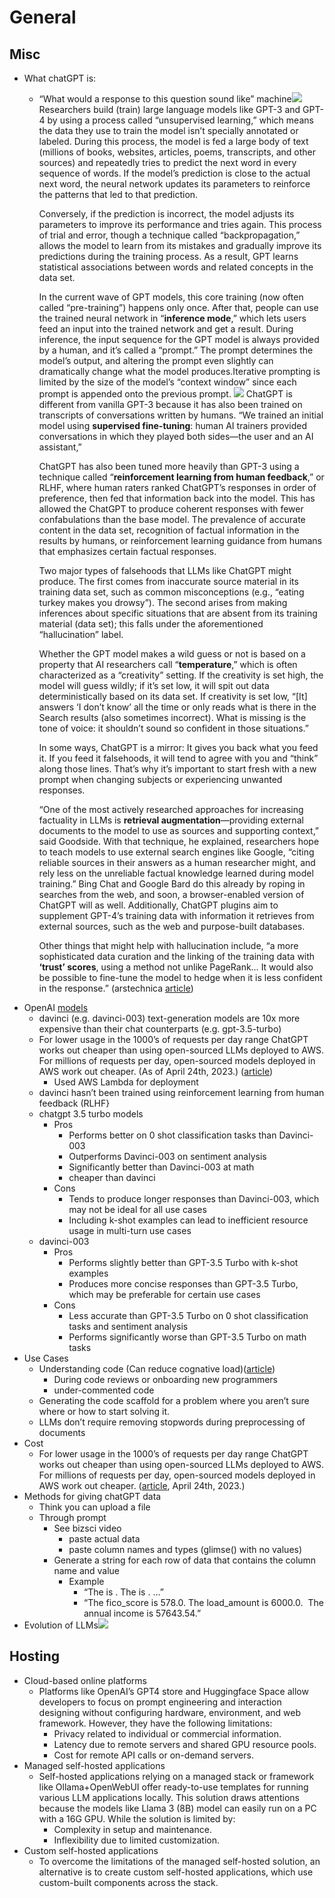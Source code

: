 # General {#sec-llm-gen .unnumbered}

## Misc

-   What chatGPT is:
    -   "What would a response to this question sound like" machine![](./_resources/NLP,_LLMs.resources/image.png) Researchers build (train) large language models like GPT-3 and GPT-4 by using a process called "unsupervised learning," which means the data they use to train the model isn't specially annotated or labeled. During this process, the model is fed a large body of text (millions of books, websites, articles, poems, transcripts, and other sources) and repeatedly tries to predict the next word in every sequence of words. If the model's prediction is close to the actual next word, the neural network updates its parameters to reinforce the patterns that led to that prediction.

        Conversely, if the prediction is incorrect, the model adjusts its parameters to improve its performance and tries again. This process of trial and error, though a technique called "backpropagation," allows the model to learn from its mistakes and gradually improve its predictions during the training process. As a result, GPT learns statistical associations between words and related concepts in the data set.

        In the current wave of GPT models, this core training (now often called "pre-training") happens only once. After that, people can use the trained neural network in "**inference mode**," which lets users feed an input into the trained network and get a result. During inference, the input sequence for the GPT model is always provided by a human, and it's called a "prompt." The prompt determines the model's output, and altering the prompt even slightly can dramatically change what the model produces.Iterative prompting is limited by the size of the model's "context window" since each prompt is appended onto the previous prompt. ![](./_resources/NLP,_LLMs.resources/image.1.png) ChatGPT is different from vanilla GPT-3 because it has also been trained on transcripts of conversations written by humans. "We trained an initial model using **supervised fine-tuning**: human AI trainers provided conversations in which they played both sides---the user and an AI assistant,"

        ChatGPT has also been tuned more heavily than GPT-3 using a technique called "**reinforcement learning from human feedback**," or RLHF, where human raters ranked ChatGPT's responses in order of preference, then fed that information back into the model. This has allowed the ChatGPT to produce coherent responses with fewer confabulations than the base model. The prevalence of accurate content in the data set, recognition of factual information in the results by humans, or reinforcement learning guidance from humans that emphasizes certain factual responses.

        Two major types of falsehoods that LLMs like ChatGPT might produce. The first comes from inaccurate source material in its training data set, such as common misconceptions (e.g., "eating turkey makes you drowsy"). The second arises from making inferences about specific situations that are absent from its training material (data set); this falls under the aforementioned "hallucination" label.

        Whether the GPT model makes a wild guess or not is based on a property that AI researchers call "**temperature**," which is often characterized as a "creativity" setting. If the creativity is set high, the model will guess wildly; if it's set low, it will spit out data deterministically based on its data set. If creativity is set low, "\[It\] answers 'I don't know' all the time or only reads what is there in the Search results (also sometimes incorrect). What is missing is the tone of voice: it shouldn't sound so confident in those situations."

        In some ways, ChatGPT is a mirror: It gives you back what you feed it. If you feed it falsehoods, it will tend to agree with you and "think" along those lines. That's why it's important to start fresh with a new prompt when changing subjects or experiencing unwanted responses.

        "One of the most actively researched approaches for increasing factuality in LLMs is **retrieval augmentation**---providing external documents to the model to use as sources and supporting context," said Goodside. With that technique, he explained, researchers hope to teach models to use external search engines like Google, "citing reliable sources in their answers as a human researcher might, and rely less on the unreliable factual knowledge learned during model training." Bing Chat and Google Bard do this already by roping in searches from the web, and soon, a browser-enabled version of ChatGPT will as well. Additionally, ChatGPT plugins aim to supplement GPT-4's training data with information it retrieves from external sources, such as the web and purpose-built databases.

        Other things that might help with hallucination include, "a more sophisticated data curation and the linking of the training data with **'trust' scores**, using a method not unlike PageRank... It would also be possible to fine-tune the model to hedge when it is less confident in the response." (arstechnica [article](https://arstechnica.com/information-technology/2023/04/why-ai-chatbots-are-the-ultimate-bs-machines-and-how-people-hope-to-fix-them/))
-   OpenAI [models](https://platform.openai.com/docs/models/models)
    -   davinci (e.g. davinci-003) text-generation models are 10x more expensive than their chat counterparts (e.g. gpt-3.5-turbo)
    -   For lower usage in the 1000's of requests per day range ChatGPT works out cheaper than using open-sourced LLMs deployed to AWS. For millions of requests per day, open-sourced models deployed in AWS work out cheaper. (As of April 24th, 2023.) ([article](https://towardsdatascience.com/llm-economics-chatgpt-vs-open-source-dfc29f69fec1))
        -   Used AWS Lambda for deployment
    -   davinci hasn't been trained using reinforcement learning from human feedback (RLHF}
    -   chatgpt 3.5 turbo models
        -   Pros
            -   Performs better on 0 shot classification tasks than Davinci-003
            -   Outperforms Davinci-003 on sentiment analysis
            -   Significantly better than Davinci-003 at math
            -   cheaper than davinci
        -   Cons
            -   Tends to produce longer responses than Davinci-003, which may not be ideal for all use cases
            -   Including k-shot examples can lead to inefficient resource usage in multi-turn use cases
    -   davinci-003
        -   Pros
            -   Performs slightly better than GPT-3.5 Turbo with k-shot examples
            -   Produces more concise responses than GPT-3.5 Turbo, which may be preferable for certain use cases
        -   Cons
            -   Less accurate than GPT-3.5 Turbo on 0 shot classification tasks and sentiment analysis
            -   Performs significantly worse than GPT-3.5 Turbo on math tasks
-   Use Cases
    -   Understanding code (Can reduce cognative load)([article](https://www.caitlinhudon.com/posts/programming-beyond-cognitive-limitations-with-ai))
        -   During code reviews or onboarding new programmers
        -   under-commented code
    -   Generating the code scaffold for a problem where you aren't sure where or how to start solving it.
    -   LLMs don't require removing stopwords during preprocessing of documents
-   Cost
    -   For lower usage in the 1000's of requests per day range ChatGPT works out cheaper than using open-sourced LLMs deployed to AWS. For millions of requests per day, open-sourced models deployed in AWS work out cheaper. ([article](https://towardsdatascience.com/llm-economics-chatgpt-vs-open-source-dfc29f69fec1), April 24th, 2023.)
-   Methods for giving chatGPT data
    -   Think you can upload a file
    -   Through prompt
        -   See bizsci video
            -   paste actual data
            -   paste column names and types (glimse() with no values)
        -   Generate a string for each row of data that contains the column name and value
            -   Example
                -   "The <column name> is <cell value>. The <column name> is <cell value>. ..."
                -   "The fico_score is 578.0. The load_amount is 6000.0.  The annual income is 57643.54."
-   Evolution of LLMs![](./_resources/NLP,_LLMs.resources/image.2.png)

## Hosting

-   Cloud-based online platforms
    -   Platforms like OpenAI’s GPT4 store and Huggingface Space allow developers to focus on prompt engineering and interaction designing without configuring hardware, environment, and web framework. However, they have the following limitations:
        -   Privacy related to individual or commercial information.
        -   Latency due to remote servers and shared GPU resource pools.
        -   Cost for remote API calls or on-demand servers.
-   Managed self-hosted applications
    -   Self-hosted applications relying on a managed stack or framework like Ollama+OpenWebUI offer ready-to-use templates for running various LLM applications locally. This solution draws attentions because the models like Llama 3 (8B) model can easily run on a PC with a 16G GPU. While the solution is limited by:
        -   Complexity in setup and maintenance.
        -   Inflexibility due to limited customization.
-   Custom self-hosted applications
    -   To overcome the limitations of the managed self-hosted solution, an alternative is to create custom self-hosted applications, which use custom-built components across the stack.
